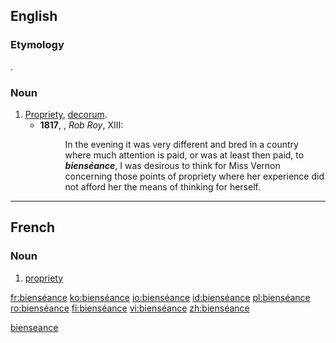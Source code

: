 ==English==

===Etymology===
{{borrowing|fr}} {{term|bienséance|lang=fr}}.

===Noun===
{{en-noun|-}}

# [[propriety|Propriety]], [[decorum]].
#* '''1817''', {{w|Walter Scott}}, ''Rob Roy'', XIII:
#*: In the evening it was very different and bred in a country where much attention is paid, or was at least then paid, to '''''bienséance''''', I was desirous to think for Miss Vernon concerning those points of propriety where her experience did not afford her the means of thinking for herself.

----

==French==

===Noun===
{{fr-noun|f|sort=bienseance}}

# [[propriety]]

[[Category:English terms spelled with É|bienseance]]

[[fr:bienséance]]
[[ko:bienséance]]
[[io:bienséance]]
[[id:bienséance]]
[[pl:bienséance]]
[[ro:bienséance]]
[[fi:bienséance]]
[[vi:bienséance]]
[[zh:bienséance]]